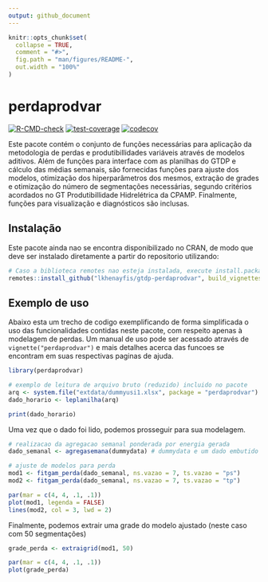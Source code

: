 ```yaml
---
output: github_document
---
```


<!-- README.md is generated from README.Rmd. Please edit that file -->

```r
knitr::opts_chunk$set(
  collapse = TRUE,
  comment = "#>",
  fig.path = "man/figures/README-",
  out.width = "100%"
)
```

# perdaprodvar

<!-- badges: start -->
[![R-CMD-check](https://github.com/lkhenayfis/gtdp-perdaprodvar/workflows/R-CMD-check/badge.svg)](https://github.com/lkhenayfis/gtdp-perdaprodvar/actions)
[![test-coverage](https://github.com/lkhenayfis/gtdp-perdaprodvar/workflows/test-coverage/badge.svg)](https://github.com/lkhenayfis/gtdp-perdaprodvar/actions)
[![codecov](https://codecov.io/gh/lkhenayfis/gtdp-perdaprodvar/branch/master/graph/badge.svg?token=WFXUZ1LR3G)](https://codecov.io/gh/lkhenayfis/gtdp-perdaprodvar)
<!-- badges: end -->

Este pacote contém o conjunto de funções necessárias para aplicação da metodologia de perdas e 
produtibillidades variáveis através de modelos aditivos. Além de funções para interface com as 
planilhas do GTDP e cálculo das médias semanais, são fornecidas funções para ajuste dos modelos, 
otimização dos hiperparâmetros dos mesmos, extração de grades e otimização do número de segmentações
necessárias, segundo critérios acordados no GT Produtibillidade Hidrelétrica da CPAMP. Finalmente,
funções para visualização e diagnósticos são inclusas.

## Instalação
Este pacote ainda nao se encontra disponibilizado no CRAN, de modo que deve ser instalado 
diretamente a partir do repositorio utilizando:

```r
# Caso a biblioteca remotes nao esteja instalada, execute install.packages("remotes") primeiro
remotes::install_github("lkhenayfis/gtdp-perdaprodvar", build_vignettes = TRUE)
```

## Exemplo de uso

Abaixo esta um trecho de codigo exemplificando de forma simplificada o uso das funcionalidades 
contidas neste pacote, com respeito apenas à modelagem de perdas. Um manual de uso pode ser acessado
através de `vignette("perdaprodvar")` e mais detalhes acerca das funcoes se encontram em suas 
respectivas paginas de ajuda.

```r
library(perdaprodvar)

# exemplo de leitura de arquivo bruto (reduzido) incluido no pacote
arq <- system.file("extdata/dummyusi1.xlsx", package = "perdaprodvar")
dado_horario <- leplanilha(arq)

print(dado_horario)
```

Uma vez que o dado foi lido, podemos prosseguir para sua modelagem.

```r

# realizacao da agregacao semanal ponderada por energia gerada
dado_semanal <- agregasemana(dummydata) # dummydata e um dado embutido no pacote para exemplos

# ajuste de modelos para perda
mod1 <- fitgam_perda(dado_semanal, ns.vazao = 7, ts.vazao = "ps")
mod2 <- fitgam_perda(dado_semanal, ns.vazao = 7, ts.vazao = "tp")

par(mar = c(4, 4, .1, .1))
plot(mod1, legenda = FALSE)
lines(mod2, col = 3, lwd = 2)
```

Finalmente, podemos extrair uma grade do modelo ajustado (neste caso com 50 segmentações)

```r
grade_perda <- extraigrid(mod1, 50)

par(mar = c(4, 4, .1, .1))
plot(grade_perda)
```
